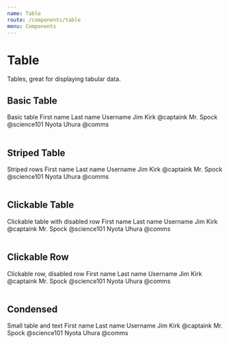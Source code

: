 ```yaml
---
name: Table
route: /components/table
menu: Components
---
```



# Table

Tables, great for displaying tabular data.

## Basic Table
<Playground>
    <Table>
        <Table.Caption>Basic table</Table.Caption>
        <Table.Header>
            <Table.Row head>
                <Table.HeaderCell>First name</Table.HeaderCell>
                <Table.HeaderCell>Last name</Table.HeaderCell>
                <Table.HeaderCell>Username</Table.HeaderCell>
            </Table.Row>
        </Table.Header>
        <Table.Body>
            <Table.Row>
                <Table.Cell>Jim</Table.Cell>
                <Table.Cell>Kirk</Table.Cell>
                <Table.Cell>@captaink</Table.Cell>
            </Table.Row>
            <Table.Row>
                <Table.Cell>Mr.</Table.Cell>
                <Table.Cell>Spock</Table.Cell>
                <Table.Cell>@science101</Table.Cell>
            </Table.Row>
            <Table.Row>
                <Table.Cell>Nyota</Table.Cell>
                <Table.Cell>Uhura</Table.Cell>
                <Table.Cell>@comms</Table.Cell>
            </Table.Row>
        </Table.Body>
    </Table>
</Playground>

## Striped Table
<Playground>
    <Table striped>
        <Table.Caption>Striped rows</Table.Caption>
        <Table.Header>
            <Table.Row head>
                <Table.HeaderCell>First name</Table.HeaderCell>
                <Table.HeaderCell>Last name</Table.HeaderCell>
                <Table.HeaderCell>Username</Table.HeaderCell>
            </Table.Row>
        </Table.Header>
        <Table.Body>
            <Table.Row>
                <Table.Cell>Jim</Table.Cell>
                <Table.Cell>Kirk</Table.Cell>
                <Table.Cell>@captaink</Table.Cell>
            </Table.Row>
            <Table.Row>
                <Table.Cell>Mr.</Table.Cell>
                <Table.Cell>Spock</Table.Cell>
                <Table.Cell>@science101</Table.Cell>
            </Table.Row>
            <Table.Row>
                <Table.Cell>Nyota</Table.Cell>
                <Table.Cell>Uhura</Table.Cell>
                <Table.Cell>@comms</Table.Cell>
            </Table.Row>
        </Table.Body>
    </Table>
</Playground>

## Clickable Table
<Playground>
    <Table clickable>
        <Table.Caption>Clickable table with disabled row</Table.Caption>
        <Table.Header>
            <Table.Row head>
                <Table.HeaderCell>First name</Table.HeaderCell>
                <Table.HeaderCell>Last name</Table.HeaderCell>
                <Table.HeaderCell>Username</Table.HeaderCell>
            </Table.Row>
        </Table.Header>
        <Table.Body>
            <Table.Row disabled>
                <Table.Cell>Jim</Table.Cell>
                <Table.Cell>Kirk</Table.Cell>
                <Table.Cell>@captaink</Table.Cell>
            </Table.Row>
            <Table.Row>
                <Table.Cell>Mr.</Table.Cell>
                <Table.Cell>Spock</Table.Cell>
                <Table.Cell>@science101</Table.Cell>
            </Table.Row>
            <Table.Row>
                <Table.Cell>Nyota</Table.Cell>
                <Table.Cell>Uhura</Table.Cell>
                <Table.Cell>@comms</Table.Cell>
            </Table.Row>
        </Table.Body>
    </Table>
</Playground>

## Clickable Row
<Playground>
    <Table>
        <Table.Caption>Clickable row, disabled row</Table.Caption>
        <Table.Header>
            <Table.Row head>
                <Table.HeaderCell>First name</Table.HeaderCell>
                <Table.HeaderCell>Last name</Table.HeaderCell>
                <Table.HeaderCell>Username</Table.HeaderCell>
            </Table.Row>
        </Table.Header>
        <Table.Body>
            <Table.Row clickable>
                <Table.Cell>Jim</Table.Cell>
                <Table.Cell>Kirk</Table.Cell>
                <Table.Cell>@captaink</Table.Cell>
            </Table.Row>
            <Table.Row disabled>
                <Table.Cell>Mr.</Table.Cell>
                <Table.Cell>Spock</Table.Cell>
                <Table.Cell>@science101</Table.Cell>
            </Table.Row>
            <Table.Row>
                <Table.Cell>Nyota</Table.Cell>
                <Table.Cell>Uhura</Table.Cell>
                <Table.Cell>@comms</Table.Cell>
            </Table.Row>
        </Table.Body>
    </Table>
</Playground>

## Condensed
<Playground>
    <Table condensed>
        <Table.Caption>Small table and text</Table.Caption>
        <Table.Header>
            <Table.Row head>
                <Table.HeaderCell>First name</Table.HeaderCell>
                <Table.HeaderCell>Last name</Table.HeaderCell>
                <Table.HeaderCell>Username</Table.HeaderCell>
            </Table.Row>
        </Table.Header>
        <Table.Body>
            <Table.Row>
                <Table.Cell>Jim</Table.Cell>
                <Table.Cell>Kirk</Table.Cell>
                <Table.Cell>@captaink</Table.Cell>
            </Table.Row>
            <Table.Row>
                <Table.Cell>Mr.</Table.Cell>
                <Table.Cell>Spock</Table.Cell>
                <Table.Cell>@science101</Table.Cell>
            </Table.Row>
            <Table.Row>
                <Table.Cell>Nyota</Table.Cell>
                <Table.Cell>Uhura</Table.Cell>
                <Table.Cell>@comms</Table.Cell>
            </Table.Row>
        </Table.Body>
    </Table>
</Playground>